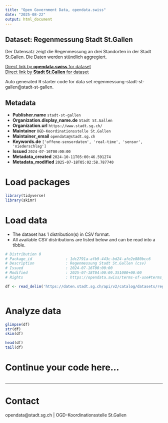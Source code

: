 ```yaml
---
title: "Open Government Data, opendata.swiss"
date: "2025-08-22"
output: html_document
---
```


## Dataset: Regenmessung Stadt St.Gallen

Der Datensatz zeigt die Regenmessung an drei Standorten in der Stadt St.Gallen. Die Daten werden stündlich aggregiert.

[Direct link by **opendata.swiss** for dataset](https://opendata.swiss/de/dataset/regenmessung-stadt-st-gallen)<br>
[Direct link by **Stadt St.Gallen** for dataset](https://daten.stadt.sg.ch/explore/dataset/regenmessung-stadt-st-gallen/)

Auto generated R starter code for data set regenmessung-stadt-st-gallen@stadt-st-gallen.

## Metadata

- **Publisher.name** `stadt-st-gallen`
- **Organization.display_name.de** `Stadt St.Gallen`
- **Organization.url** `https://www.stadt.sg.ch/`
- **Maintainer** `OGD-Koordinationsstelle St.Gallen`
- **Maintainer_email** `opendata@stadt.sg.ch`
- **Keywords.de** `['offene-sensordaten', 'real-time', 'sensor', 'niederschlag']`
- **Issued** `2024-07-16T00:00:00`
- **Metadata_created** `2024-10-11T05:00:46.591274`
- **Metadata_modified** `2025-07-18T05:02:58.787740`


# Load packages

```r

library(tidyverse)
library(skimr)

```

# Load data

-   The dataset has 1 distribution(s) in CSV format.
-   All available CSV distributions are listed below and can be read into a tibble.

```r

# Distribution 0
# Package_id               : 1dc2791a-afb9-443c-bd24-afe2e880bcc6
# Description              : Regenmessung Stadt St.Gallen (csv)
# Issued                   : 2024-07-16T00:00:00
# Modified                 : 2025-07-18T04:00:09.351000+00:00
# Rights                   : https://opendata.swiss/terms-of-use#terms_by

df <- read_delim('https://daten.stadt.sg.ch/api/v2/catalog/datasets/regenmessung-stadt-st-gallen/exports/csv?use_labels=true')



```

# Analyze data

```r

glimpse(df)
str(df)
skim(df)

head(df)
tail(df)

```

# Continue your code here...

```r

```

------------------------------------------------------------------------

# Contact

opendata@stadt.sg.ch | OGD-Koordinationsstelle St.Gallen
